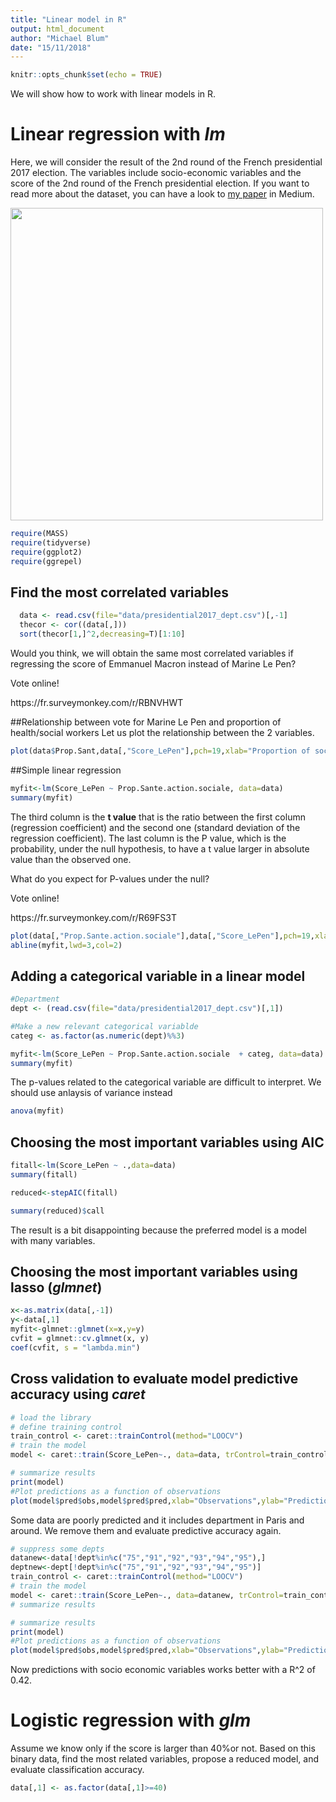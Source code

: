 ```yaml
---
title: "Linear model in R"
output: html_document
author: "Michael Blum"
date: "15/11/2018"
---
```


```r
knitr::opts_chunk$set(echo = TRUE)
```

We will show how to work with linear models in R. 

# Linear regression with *lm*

Here, we will consider the result of the 2nd round of the French presidential 2017 election. The variables include socio-economic variables and the score of the 2nd round of the French presidential election. If you want to read more about the dataset, you can have a look to [my paper](https://towardsdatascience.com/machine-learning-approaches-detect-outlier-values-that-do-not-follow-a-common-trend-detecting-cc0252f637bd) in Medium. 

<img src="https://cdn-images-1.medium.com/max/1600/1*XJWGTs_AGxv8Y_zAAWKOPg.jpeg" width = "500">

```r
require(MASS)
require(tidyverse)
require(ggplot2)
require(ggrepel)
```

## Find the most correlated variables
```r
  data <- read.csv(file="data/presidential2017_dept.csv")[,-1]
  thecor <- cor((data[,]))
  sort(thecor[1,]^2,decreasing=T)[1:10]
```

Would you think, we will obtain the same most correlated variables if regressing the score of Emmanuel Macron instead of Marine Le Pen?

Vote online!

https://fr.surveymonkey.com/r/RBNVHWT

##Relationship between vote for Marine Le Pen and proportion of health/social workers
Let us plot the relationship between the 2 variables.

```r
plot(data$Prop.Sant,data[,"Score_LePen"],pch=19,xlab="Proportion of social workers",ylab="Score of Le Pen")
```

##Simple linear regression

```r
myfit<-lm(Score_LePen ~ Prop.Sante.action.sociale, data=data)
summary(myfit)
```

The third column is the **t value** that is the ratio between the first column (regression coefficient) and the second one (standard deviation of the regression coefficient). The last column is the P value, which is the probability, under the null hypothesis, to have a t value larger in absolute value than the observed one.  

What do you expect for P-values under the null?

Vote online!

https://fr.surveymonkey.com/r/R69FS3T


```r
plot(data[,"Prop.Sante.action.sociale"],data[,"Score_LePen"],pch=19,xlab="Proportion of social workers",ylab="Score of Le Pen")
abline(myfit,lwd=3,col=2)
```

## Adding a categorical variable in a linear model
```r
#Department
dept <- (read.csv(file="data/presidential2017_dept.csv")[,1])

#Make a new relevant categorical variablde
categ <- as.factor(as.numeric(dept)%%3)

myfit<-lm(Score_LePen ~ Prop.Sante.action.sociale  + categ, data=data)
summary(myfit)
```

The p-values related to the categorical variable are difficult to interpret. We should use anlaysis of variance instead

```r
anova(myfit)
```

## Choosing the most important variables using AIC 

```r
fitall<-lm(Score_LePen ~ .,data=data)
summary(fitall)

reduced<-stepAIC(fitall)
```

```r
summary(reduced)$call
```

The result is a bit disappointing because the preferred model is a model with many variables. 

## Choosing the most important variables using lasso (*glmnet*)

```r
x<-as.matrix(data[,-1])
y<-data[,1]
myfit<-glmnet::glmnet(x=x,y=y)
cvfit = glmnet::cv.glmnet(x, y)
coef(cvfit, s = "lambda.min")
```

## Cross validation to evaluate model predictive accuracy using *caret*

```r
# load the library
# define training control
train_control <- caret::trainControl(method="LOOCV")
# train the model
model <- caret::train(Score_LePen~., data=data, trControl=train_control, method="lm")
```

```r
# summarize results
print(model)
#Plot predictions as a function of observations
plot(model$pred$obs,model$pred$pred,xlab="Observations",ylab="Predictions")
```

Some data are poorly predicted and it includes department in Paris and around. We remove them and evaluate predictive accuracy again.

```r
# suppress some depts
datanew<-data[!dept%in%c("75","91","92","93","94","95"),]
deptnew<-dept[!dept%in%c("75","91","92","93","94","95")]
train_control <- caret::trainControl(method="LOOCV")
# train the model
model <- caret::train(Score_LePen~., data=datanew, trControl=train_control, method="lm")
# summarize results
```

```r
# summarize results
print(model)
#Plot predictions as a function of observations
plot(model$pred$obs,model$pred$pred,xlab="Observations",ylab="Predictions")
```

Now predictions with socio economic variables works better with a R^2 of 0.42.

# Logistic regression with *glm*

Assume we know only if the score is larger than $40\%$or not. Based on this binary data, find the most related variables, propose a reduced model, and evaluate classification accuracy.

```r
data[,1] <- as.factor(data[,1]>=40)
```
